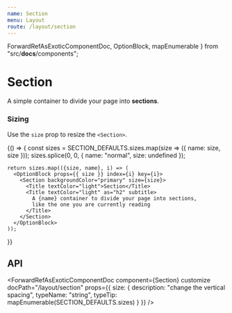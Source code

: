 ```yaml
---
name: Section
menu: Layout
route: /layout/section
---
```



  ForwardRefAsExoticComponentDoc,
  OptionBlock,
  mapEnumerable
} from "src/__docs__/components";

# Section

A simple container to divide your page into **sections**.

<Playground>
  <Container>
    <Title>Section</Title>
    <Title as="h2" subtitle>
      A simple container to divide your page into <strong>sections</strong>,
      like the one you are currently reading
    </Title>
  </Container>
</Playground>

### Sizing

Use the `size` prop to resize the `<Section>`.

<Playground>
  {() => {
    const sizes = SECTION_DEFAULTS.sizes.map(size => ({ name: size, size }));
    sizes.splice(0, 0, { name: "normal", size: undefined });

    return sizes.map(({size, name}, i) => (
      <OptionBlock props={{ size }} index={i} key={i}>
        <Section backgroundColor="primary" size={size}>
          <Title textColor="light">Section</Title>
          <Title textColor="light" as="h2" subtitle>
            A {name} container to divide your page into sections,
            like the one you are currently reading
          </Title>
        </Section>
      </OptionBlock>
    ));

}}

</Playground>

## API

<ForwardRefAsExoticComponentDoc
  component={Section}
  customize
  docPath="/layout/section"
  props={{
    size: {
      description: "change the vertical spacing",
      typeName: "string",
      typeTip: mapEnumerable(SECTION_DEFAULTS.sizes)
    }
  }}
/>
